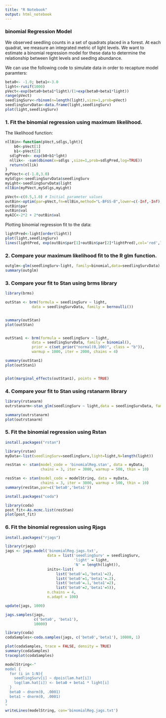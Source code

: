 ---
title: "R Notebook"
output: html_notebook
---

### binomial Regression Model 

We observed seedling counts in a set of quadrats placed in a forest.  At each quadrat, we measure an integrated metric of light levels.  We want to estimate a binomial regression model for these data to determine the relationship between light levels and seedlng abundance.

We can use the following code to simulate data in order to recapture model paramters:

```{r}
beta0<- -1.0; beta1<-3.0
light<-runif(1000)
pVect<-exp(beta0+beta1*light)/(1+exp(beta0+beta1*light))
range(pVect)
seedlingSurv<-rbinom(n=length(light),size=1,prob=pVect)
seedlingSurvData<-data.frame(light,seedlingSurv) 
plot(light,seedlingSurv)
```


### 1. Fit the binomial regression using maximum likelihood.

The likelihood function:

```{r}
nllBin<-function(pVect,sdlgs,lght){
    b0<-pVect[1]
    b1<-pVect[2]
  sdlgPred<- exp(b0+b1*lght)
  nllik<- -sum(dbinom(x=sdlgs ,size=1,prob=sdlgPred,log=TRUE))
  return(nllik)
}
myPVect<-c(-1.0,3.0)
mySdlgs<-seedlingSurvData$seedlingSurv
myLght<-seedlingSurvData$light
nllBin(myPVect,mySdlgs,myLght)
```


```{r}
pVect<-c(0.5,1.0) # Initial parameter values 
outBin<-optim(par=pVect,fn=nllBin,method="L-BFGS-B",lower=c(-Inf,-Inf),upper=c(Inf,Inf),sdlgs=seedlingSurv,lght=light)
outBin$par 
outBin$val
myAIC<-2*2 + 2*outBin$val

```

Plotting binomial regression fit to the data:

```{r}


lightPred<-light[order(light)]
plot(light,seedlingSurv)
lines(lightPred, exp(outBin$par[1]+outBin$par[2]*lightPred),col='red',lwd=2)
```

### 2. Compare your maximum likelihood fit to the R glm function.

```{r}
outglm<-glm(seedlingSurv~light, family=binomial,data=seedlingSurvData)
summary(outglm)
```


### 3.  Compare your fit to Stan using brms library


```{r}
library(brms)

outStan <- brm(formula = seedlingSurv ~ light,
            data = seedlingSurvData, family = bernoulli())


summary(outStan)
plot(outStan)


outStan1 <- brm(formula = seedlingSurv ~ light,
            data = seedlingSurvData, family = binomial(),
            prior = c(set_prior("normal(0,100)", class = "b")),
            warmup = 1000, iter = 2000, chains = 4)

summary(outStan1)
plot(outStan1)


plot(marginal_effects(outStan1), points = TRUE)
```



### 4. Compare your fit to Stan using rstanarm library

```{r}
library(rstanarm)
outrstanarm<-stan_glm(seedlingSurv ~ light,data = seedlingSurvData, family = binomial, iter=2000, warmup=1000, cores=4)

summary(outrstanarm)
plot(outrstanarm)

```



### 5. Fit the binomial regression using Rstan

```{r}
install.packages("rstan")
```


```{r}
library(rstan)
myData<-list(seedlingSurv=seedlingSurv,light=light,N=length(light))

resStan <- stan(model_code = 'binomialReg.stan', data = myData,
                chains = 3, iter = 3000, warmup = 500, thin = 10)

resStan <- stan(model_code = modelString, data = myData,
                chains = 3, iter = 3000, warmup = 500, thin = 10)
summary(resStan,par=c('beta0','beta1'))

```
```{r}
install.packages("coda")
```


```{r}
library(coda)
post_fit<-As.mcmc.list(resStan) 
plot(post_fit)
```

### 6. Fit the binomial regression using Rjags

```{r}
install.packages("rjags")
```


```{r}
library(rjags)
jags <- jags.model('binomialReg.jags.txt',
                   data = list('seedlingSurv' = seedlingSurv,
                               'light' = light,
                               'N' = length(light)),
                   inits<-list(
                       list('beta0'=1,'beta1'=2),
                       list('beta0'=1,'beta1'=.2),
                       list('beta0'=.1,'beta1'=2),
                       list('beta0'=2,'beta1'=5)),
                   n.chains = 4,
                   n.adapt = 100)
```

```{r}
update(jags, 1000)

jags.samples(jags,
             c('beta0', 'beta1'),
             10000)
```
```{r}
library(coda)
codaSamples<-coda.samples(jags, c('beta0','beta1'), 10000, 1)
```

```{r}
plot(codaSamples, trace = FALSE, density = TRUE)
summary(codaSamples)
traceplot(codaSamples)
```


```{r}
modelString<-"
model {
  for (i in 1:N){
    seedlingSurv[i] ~ dpois(lam.hat[i])
    log(lam.hat[i]) <- beta0 + beta1 * light[i]
  }
  beta0 ~ dnorm(0, .0001)
  beta1 ~ dnorm(0, .0001)
}
"
writeLines(modelString, con='binomialReg.jags.txt')
```

